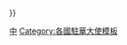 {{Navbox
| name = 教廷駐華大使
| title = [[教廷駐華大使列表|教廷駐華大使]]
| state = {{{state|autocollapse}}}
| listclass = hlist
| above =
| group1 = {{nowrap|附：宗座駐[[中華民國]]代表}}<br/>（1922年－1946年）
| list1 = [[刚恒毅]]{{to}}[[蔡宁 (1890年)|蔡寧]]
| group2 = [[聖座|教廷]]駐中華民國[[特命全權公使|公使]]<br/>（1946年－1966年）
| list2 = [[黎培里]]{{to}}[[若瑟·卡普里奧|高理耀]]
| group3 = 教廷駐中華民國[[特命全權大使|大使]]<br/>（1966年－）
| list3 = [[若瑟·卡普里奧|高理耀]]{{to}}{{link-en|艾可儀|Luigi Accogli}}{{to}}[[葛錫迪]]{{to}}{{link-en|高樂天|Francesco Colasuonno}}<small>（[[代办]]）</small>{{to}}{{link-en|陶懷德|Thomas A. White}}<small>（代辦）</small>{{to}}{{link-en|吉立友|Paolo Giglio}}<small>（代辦）</small>{{to}}{{link-en|畢齊樂|Piero Biggio}}<small>（代辦）</small>{{to}}{{link-en|裴納德|Adriano Bernardini}}<small>（代辦）</small>{{to}}{{link-en|尤雅士|Juliusz Janusz}}<small>（代辦）</small>{{to}}[[車納德]]<small>（代辦）</small>{{to}}{{link-en|易福霖|Adolfo Tito Yllana}}<small>（代辦）</small>{{to}}{{link-en|格霖澤|James Green (bishop)}}<small>（代辦）</small>{{to}}{{link-en|安博思|Ambrose Madtha}}<small>（代辦）</small>{{to}}[[陸思道]]<small>（代辦）</small>{{to}}{{link-hr|高德隆|Slađan Ćosić}}<small>（代辦）</small>{{to}}[[佳安道]]<small>（代辦）</small>
| below = 參見：{{tl|聖座大使}}{{.w}}{{tl|驻华大使}}
}}<noinclude>
{{collapsible option}}
[[Category:教廷駐華大使| ]]
[[Category:聖座大使|中]]
[[Category:各國駐華大使模板]]
</noinclude>